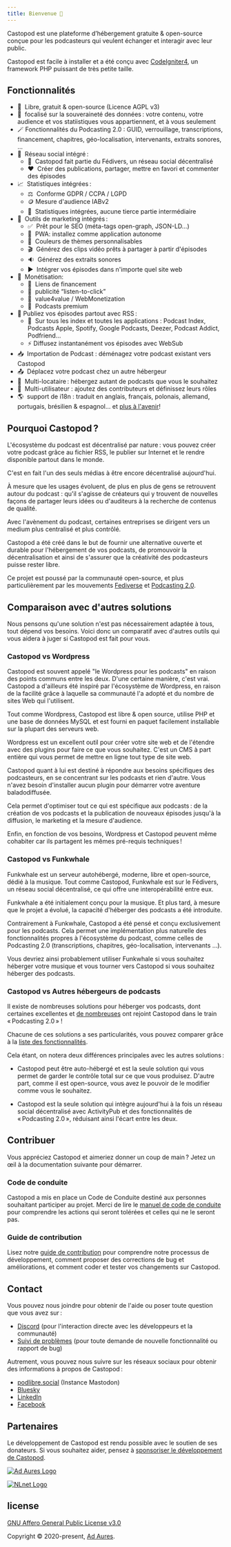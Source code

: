 ```yaml
---
title: Bienvenue 👋
---
```



Castopod est une plateforme d’hébergement gratuite & open-source conçue pour les
podcasteurs qui veulent échanger et interagir avec leur public.

Castopod est facile à installer et a été conçu avec
[CodeIgniter4](https://codeigniter.com/), un framework PHP puissant de très
petite taille.

<LinkCard title="Installer" href="./getting-started/install" />

## Fonctionnalités

- 🌱  Libre, gratuit & open-source (Licence AGPL v3)
- 🔐  focalisé sur la souveraineté des données : votre contenu, votre audience
  et vos statiistiques vous appartiennent, et à vous seulement
- 🪄 Fonctionnalités du Podcasting 2.0 : GUID, verrouillage, transcriptions,
  financement, chapitres, géo-localisation, intervenants, extraits sonores, …
- 💬  Réseau social intégré :
  - 🚀  Castopod fait partie du Fédivers, un réseau social décentralisé
  - ❤️  Créer des publications, partager, mettre en favori et commenter des
    épisodes
- 📈  Statistiques intégrées :
  - ⚖️  Conforme GDPR / CCPA / LGPD
  - 🪙 Mesure d'audience IABv2
  - 🏡  Statistiques intégrées, aucune tierce partie intermédiaire
- 📢  Outils de marketing intégrés :
  - ✅  Prêt pour le SEO (méta-tags open-graph, JSON-LD…)
  - 📱  PWA: installez comme application autonome
  - 🎨  Couleurs de thèmes personnalisables
  - 🎬  Générez des clips vidéo prêts à partager à partir d'épisodes
  - 🔉  Générez des extraits sonores
  - ▶️  Intégrer vos épisodes dans n'importe quel site web
- 💸  Monétisation:
  - 🔗  Liens de financement
  - 📲  publicité “listen-to-click”
  - 🤝  value4value / WebMonetization
  - 💎  Podcasts premium
- 📡 Publiez vos épisodes partout avec RSS :
  - 📱  Sur tous les index et toutes les applications : Podcast Index, Podcasts
    Apple, Spotify, Google Podcasts, Deezer, Podcast Addict, Podfriend…
  - ⚡ Diffusez instantanément vos épisodes avec WebSub
- 📥  Importation de Podcast : déménagez votre podcast existant vers Castopod
- 📤  Déplacez votre podcast chez un autre hébergeur
- 🔀  Multi-locataire : hébergez autant de podcasts que vous le souhaitez
- 👥  Multi-utilisateur : ajoutez des contributeurs et définissez leurs rôles
- 🌎  support de i18n : traduit en anglais, français, polonais, allemand,
  portugais, brésilien & espagnol… et
  [plus à l'avenir](https://translate.castopod.org)!

## Pourquoi Castopod ?

L'écosystème du podcast est décentralisé par nature : vous pouvez créer votre
podcast grâce au fichier RSS, le publier sur Internet et le rendre disponible
partout dans le monde.

C'est en fait l'un des seuls médias à être encore décentralisé aujourd'hui.

À mesure que les usages évoluent, de plus en plus de gens se retrouvent autour
du podcast : qu'il s'agisse de créateurs qui y trouvent de nouvelles façons de
partager leurs idées ou d'auditeurs à la recherche de contenus de qualité.

Avec l'avènement du podcast, certaines entreprises se dirigent vers un medium
plus centralisé et plus contrôlé.

Castopod a été créé dans le but de fournir une alternative ouverte et durable
pour l'hébergement de vos podcasts, de promouvoir la décentralisation et ainsi
de s'assurer que la créativité des podcasteurs puisse rester libre.

Ce projet est poussé par la communauté open-source, et plus particulièrement par
les mouvements [Fediverse](https://fediverse.party/en/fediverse/) et
[Podcasting 2.0](https://podcastindex.org/).

## Comparaison avec d'autres solutions

Nous pensons qu'une solution n'est pas nécessairement adaptée à tous, tout
dépend vos besoins. Voici donc un comparatif avec d'autres outils qui vous
aidera à juger si Castopod est fait pour vous.

### Castopod vs Wordpress

Castopod est souvent appelé "le Wordpress pour les podcasts" en raison des
points communs entre les deux. D'une certaine manière, c'est vrai. Castopod a
d'ailleurs été inspiré par l'écosystème de Wordpress, en raison de la facilité
grâce à laquelle sa communauté l'a adopté et du nombre de sites Web qui
l'utilisent.

Tout comme Wordpress, Castopod est libre & open source, utilise PHP et une base
de données MySQL et est fourni en paquet facilement installable sur la plupart
des serveurs web.

Wordpress est un excellent outil pour créer votre site web et de l'étendre avec
des plugins pour faire ce que vous souhaitez. C'est un CMS à part entière qui
vous permet de mettre en ligne tout type de site web.

Castopod quant à lui est destiné à répondre aux besoins spécifiques des
podcasteurs, en se concentrant sur les podcasts et rien d'autre. Vous n'avez
besoin d'installer aucun plugin pour démarrer votre aventure baladodiffusée.

Cela permet d'optimiser tout ce qui est spécifique aux podcasts : de la création
de vos podcasts et la publication de nouveaux épisodes jusqu'à la diffusion, le
marketing et la mesure d'audience.

Enfin, en fonction de vos besoins, Wordpress et Castopod peuvent même cohabiter
car ils partagent les mêmes pré-requis techniques !

### Castopod vs Funkwhale

Funkwhale est un serveur autohébergé, moderne, libre et open-source, dédié à la
musique. Tout comme Castopod, Funkwhale est sur le Fédivers, un réseau social
décentralisé, ce qui offre une interopérabilité entre eux.

Funkwhale a été initialement conçu pour la musique. Et plus tard, à mesure que
le projet a évolué, la capacité d'héberger des podcasts a été introduite.

Contrairement à Funkwhale, Castopod a été pensé et conçu exclusivement pour les
podcasts. Cela permet une implémentation plus naturelle des fonctionnalités
propres à l'écosystème du podcast, comme celles de Podcasting 2.0
(transcriptions, chapitres, géo-localisation, intervenants …).

Vous devriez ainsi probablement utiliser Funkwhale si vous souhaitez héberger
votre musique et vous tourner vers Castopod si vous souhaitez héberger des
podcasts.

### Castopod vs Autres hébergeurs de podcasts

Il existe de nombreuses solutions pour héberger vos podcasts, dont certaines
excellentes et [de nombreuses](https://podcastindex.org/apps) ont rejoint
Castopod dans le train « Podcasting 2.0 » !

Chacune de ces solutions a ses particularités, vous pouvez comparer grâce à la
[liste des fonctionnalités](#features).

Cela étant, on notera deux différences principales avec les autres solutions :

- Castopod peut être auto-hébergé et est la seule solution qui vous permet de
  garder le contrôle total sur ce que vous produisez. D'autre part, comme il est
  open-source, vous avez le pouvoir de le modifier comme vous le souhaitez.

- Castopod est la seule solution qui intègre aujourd'hui à la fois un réseau
  social décentralisé avec ActivityPub et des fonctionnalités de « Podcasting
  2.0 », réduisant ainsi l'écart entre les deux.

## Contribuer

Vous appréciez Castopod et aimeriez donner un coup de main ? Jetez un œil à la
documentation suivante pour démarrer.

### Code de conduite

Castopod a mis en place un Code de Conduite destiné aux personnes souhaitant
participer au projet. Merci de lire le
[manuel de code de conduite](https://code.castopod.org/adaures/castopod/-/blob/develop/CODE_OF_CONDUCT.md)
pour comprendre les actions qui seront tolérées et celles qui ne le seront pas.

### Guide de contribution

Lisez notre
[guide de contribution](https://code.castopod.org/adaures/castopod/-/blob/develop/CONTRIBUTING.md)
pour comprendre notre processus de développement, comment proposer des
corrections de bug et améliorations, et comment coder et tester vos changements
sur Castopod.

## Contact

Vous pouvez nous joindre pour obtenir de l'aide ou poser toute question que vous
avez sur :

- [Discord](https://castopod.org/discord) (pour l'interaction directe avec les
  développeurs et la communauté)
- [Suivi de problèmes](https://code.castopod.org/adaures/castopod/-/issues)
  (pour toute demande de nouvelle fonctionnalité ou rapport de bug)

Autrement, vous pouvez nous suivre sur les réseaux sociaux pour obtenir des
informations à propos de Castopod :

- [podlibre.social](https://podlibre.social/@Castopod) (Instance Mastodon)
- [Bluesky](https://bsky.app/profile/castopod.org)
- [LinkedIn](https://linkedin.com/company/castopod)
- [Facebook](https://www.facebook.com/castopod)

## Partenaires

Le développement de Castopod est rendu possible avec le soutien de ses
donateurs. Si vous souhaitez aider, pensez à
[sponsoriser le développement de Castopod](https://opencollective.com/castopod/contribute).

[![Ad Aures Logo](../../../assets/images/sponsors/adaures.svg)](https://adaures.com/)

[![NLnet Logo](../../../assets/images/sponsors/nlnet.svg)](https://nlnet.nl/)

## license

[GNU Affero General Public License v3.0](https://choosealicense.com/licenses/agpl-3.0/)

Copyright © 2020-present, [Ad Aures](https://adaures.com/).
